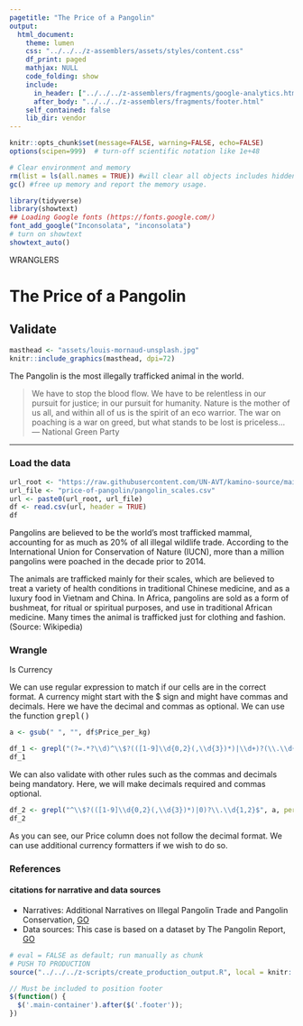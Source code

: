 ```yaml
---
pagetitle: "The Price of a Pangolin"
output: 
  html_document:
    theme: lumen
    css: "../../../z-assemblers/assets/styles/content.css"
    df_print: paged
    mathjax: NULL
    code_folding: show
    include:
      in_header: ["../../../z-assemblers/fragments/google-analytics.html", "../../../z-assemblers/fragments/header.html"]
      after_body: "../../../z-assemblers/fragments/footer.html"
    self_contained: false
    lib_dir: vendor
---
```


```r

knitr::opts_chunk$set(message=FALSE, warning=FALSE, echo=FALSE)
options(scipen=999)  # turn-off scientific notation like 1e+48

# Clear environment and memory
rm(list = ls(all.names = TRUE)) #will clear all objects includes hidden objects.
gc() #free up memory and report the memory usage.

library(tidyverse)
library(showtext)
## Loading Google fonts (https://fonts.google.com/)
font_add_google("Inconsolata", "inconsolata")
# turn on showtext
showtext_auto()

```

<div class="activity">
WRANGLERS  
</div>

# The Price of a Pangolin
## Validate

```r

masthead <- "assets/louis-mornaud-unsplash.jpg"
knitr::include_graphics(masthead, dpi=72)

```

<div class="figure-text">The Pangolin is the most illegally trafficked animal in the world.</div>


> We have to stop the blood flow. We have to be relentless in our pursuit for justice; in our pursuit for humanity. Nature is the mother of us all, and within all of us is the spirit of an eco warrior. The war on poaching is a war on greed, but what stands to be lost is priceless...\
--- National Green Party\

***

### Load the data


```r

url_root <- "https://raw.githubusercontent.com/UN-AVT/kamino-source/main/sources/0-shared/data/"
url_file <- "price-of-pangolin/pangolin_scales.csv"
url <- paste0(url_root, url_file)
df <- read.csv(url, header = TRUE)
df

```

Pangolins are believed to be the world's most trafficked mammal, accounting for as much as 20% of all illegal wildlife trade. According to the International Union for Conservation of Nature (IUCN), more than a million pangolins were poached in the decade prior to 2014.

The animals are trafficked mainly for their scales, which are believed to treat a variety of health conditions in traditional Chinese medicine, and as a luxury food in Vietnam and China. In Africa, pangolins are sold as a form of bushmeat, for ritual or spiritual purposes, and use in traditional African medicine. Many times the animal is trafficked just for clothing and fashion. (Source: Wikipedia)

### Wrangle 

Is Currency

We can use regular expression to match if our cells are in the correct format. A currency might start with the $ sign and might have commas and decimals. Here we have the decimal and commas as optional. We can use the function <kbd>grepl()</kbd>

```r

a <- gsub(" ", "", df$Price_per_kg)

df_1 <- grepl("(?=.*?\\d)^\\$?(([1-9]\\d{0,2}(,\\d{3})*)|\\d+)?(\\.\\d{1,2})?$", a, perl = T)
df_1

```

We can also validate with other rules such as the commas and decimals being mandatory. Here, we will make decimals required and commas optional.


```r

df_2 <- grepl("^\\$?(([1-9]\\d{0,2}(,\\d{3})*)|0)?\\.\\d{1,2}$", a, perl = T)
df_2

```
As you can see, our Price column does not follow the decimal format. We can use additional currency formatters if we wish to do so.


### References
#### citations for narrative and data sources

* Narratives: Additional Narratives on Illegal Pangolin Trade and Pangolin Conservation,
[GO](https://www.savepangolins.org/){target="_blank"}  
* Data sources: This case is based on a dataset by The Pangolin Report, [GO](https://www.pangolinreports.com/){target="_blank"}  



```r

# eval = FALSE as default; run manually as chunk
# PUSH TO PRODUCTION
source("../../../z-scripts/create_production_output.R", local = knitr::knit_global())

```



```js

// Must be included to position footer
$(function() {
  $('.main-container').after($('.footer'));
})

```
